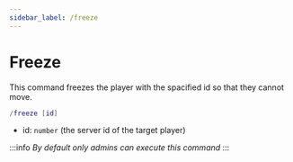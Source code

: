 ```yaml
---
sidebar_label: /freeze
---
```


# Freeze

This command freezes the player with the spacified id so that they cannot move.

```lua
/freeze [id]
```

- id: `number` (the server id of the target player)

:::info
_By default only admins can execute this command_
:::